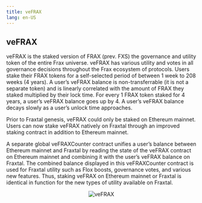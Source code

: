 ```yaml
---
title: veFRAX
lang: en-US
---
```



## veFRAX

veFRAX is the staked version of FRAX (prev. FXS) the governance and utility token of the entire Frax universe. veFRAX has various utility and votes in all governance decisions throughout the Frax ecosystem of protocols. Users stake their FRAX tokens for a self-selected period of between 1 week to 208 weeks (4 years). A user’s veFRAX balance is non-transferrable (it is not a separate token) and is linearly correlated with the amount of FRAX they staked multiplied by their lock time. For every 1 FRAX token staked for 4 years, a user’s veFRAX balance goes up by 4. A user’s veFRAX balance decays slowly as a user’s unlock time approaches.

Prior to Fraxtal genesis, veFRAX could only be staked on Ethereum mainnet. Users can now stake veFRAX natively on Fraxtal through an improved staking contract in addition to Ethereum mainnet.

A separate global veFRAXCounter contract unifies a user’s balance between Ethereum mainnet and Fraxtal by reading the state of the veFRAX contract on Ethereum mainnet and combining it with the user’s veFRAX balance on Fraxtal. The combined balance displayed in this veFRAXCounter contract is used for Fraxtal utility such as Flox boosts, governance votes, and various new features. Thus, staking veFRAX on Ethereum mainnet or Fraxtal is identical in function for the new types of utility available on Fraxtal.


<p align="center">
  <Image
  src="/images/veFRAX.png"
  alt="veFRAX"
  width={600}
  height={600}
  style={{ paddingTop: 20 }}
/>
</p>
